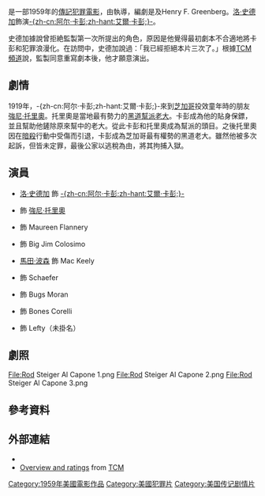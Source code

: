 {{noteTA
|T=zh-hk:蓋世黑霸王;zh-tw:卡彭;zh-cn:阿尔·卡彭;
|G1=Show
|1=zh:艾爾·卡彭;zh-hk:蓋世黑霸王;zh-tw:卡彭;zh-cn:阿尔·卡彭;
}}
{{Infobox film
| name           = 艾爾·卡彭
| original_name  = ''Al Capone''
| image          = Al Capone film.jpg
| image_size     = 
| border         = 
| alt            = 
| caption        = 電影海報，由{{link-en|Reynold Brown|Reynold Brown}}設計
| director       = {{link-en|理察·威爾森 (導演)|Richard Wilson (director)|理察·威爾森}}
| producer       = Leonard Ackerman<br />John Burrows
| writer     = {{link-en|馬爾文·瓦爾德|Malvin Wald}}<br />Henry F. Greenberg
| narrator       = {{link-en|詹姆斯·古格里|James Gregory (actor)}}
| starring       = [[洛·史德加|洛·史德加]]
| music          = [[大衛·拉克辛|大衛·拉克辛]]
| cinematography = {{link-en|呂西安·巴拉德|Lucien Ballard}}
| editing        = Walter Hannemann
| studio         = 
| distributor    = {{link-en|Monogram Pictures|Monogram Pictures|Allied Artists}}
| released       = {{Film date|1959|3|25|美國}}
| runtime        = 104分鐘
| country        = {{美國電影產地}}
| language       = 英语
| budget         = 
| gross          = $2,500,000<ref>"1959: Probable Domestic Take", ''Variety'', 6 January 1960, pg 34.</ref>
| hk_name        = 蓋世黑霸王
| cn_name        = 阿尔·卡彭
| tw_name        = 卡彭
}}

{{作品名稱|name=''Al Capone''|hk=蓋世黑霸王|tw=卡彭|cn=阿尔·卡彭}}是一部1959年的[[傳記片|傳記]][[犯罪電影|犯罪電影]]，由{{link-en|理察·威爾森 (導演)|Richard Wilson (director)|理察·威爾森}}執導，編劇是{{link-en|馬爾文·瓦爾德|Malvin Wald}}及Henry F. Greenberg。[[洛·史德加|洛·史德加]]飾演[[艾爾·卡彭|-{zh-cn:阿尔·卡彭;zh-hant:艾爾·卡彭;}-]]。

史德加據說曾拒絶監製第一次所提出的角色，原因是他覺得最初劇本不合適地將卡彭和犯罪浪漫化。在訪問中，史德加說過：「我已經拒絕本片三次了。」根據[[特納經典電影頻道|TCM頻道]]說，監製同意重寫劇本後，他才願意演出。

== 劇情 ==
1919年，-{zh-cn:阿尔·卡彭;zh-hant:艾爾·卡彭;}-來到[[芝加哥|芝加哥]]投效童年時的朋友[[強尼·托里奧|強尼·托里奧]]。托里奧是當地最有勢力的[[黑道|黑道]][[幫派|幫派]][[老大|老大]]。卡彭成為他的貼身保鏢，並且幫助他鏟除原來幫中的老大。從此卡彭和托里奧成為幫派的頭目。之後托里奧因在[[暗殺|暗殺]]行動中受傷而引退，卡彭成為芝加哥最有權勢的黑道老大。雖然他被多次起訴，但皆未定罪，最後公家以逃稅為由，將其拘捕入獄。

== 演員 ==
* [[洛·史德加|洛·史德加]] 飾 [[艾爾·卡彭|-{zh-cn:阿尔·卡彭;zh-hant:艾爾·卡彭;}-]]
* {{link-en|尼希米·佩索夫|Nehemiah Persoff}} 飾 [[強尼·托里奧|強尼·托里奧]]
* {{link-en|費伊·斯佩恩|Fay Spain}} 飾 Maureen Flannery
* {{link-en|喬·迪·聖提斯|Joe De Santis}} 飾 Big Jim Colosimo
* [[馬田·波森|馬田·波森]] 飾 Mac Keely
* {{link-en|詹姆斯·古格里|James Gregory (actor)}} 飾 Schaefer
* {{link-en|Murvyn Vye|Murvyn Vye}} 飾 Bugs Moran
* {{link-en|桑迪·肯楊|Sandy Kenyon}} 飾 Bones Corelli
* {{link-en|克萊格·霍伊特|Clegg Hoyt}} 飾 Lefty（未掛名）

== 劇照 ==
<gallery mode=packed>
File:Rod Steiger Al Capone 1.png
File:Rod Steiger Al Capone 2.png
File:Rod Steiger Al Capone 3.png
</gallery>

== 參考資料 ==
{{reflist}}

== 外部連結 ==
* {{IMDb title|0052543}}
* [http://www.tcm.com/tcmdb/title/26633/Al-Capone/ Overview and ratings] {{Wayback|url=http://www.tcm.com/tcmdb/title/26633/Al-Capone/ |date=20201029051608 }} from [[Turner_Classic_Movies|TCM]]

[[Category:1959年美國電影作品|Category:1959年美國電影作品]]
[[Category:美國犯罪片|Category:美國犯罪片]]
[[Category:美国传记剧情片|Category:美国传记剧情片]]